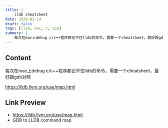 ```yaml
---
title: |
    lldb cheatsheet
date: 2020-03-14
draft: false
tags: [llvm, mac, c, cpp]
summary: |
    每次在mac上debug c/c++程序都记不住lldb的命令，需要一个cheatsheet，最好跟gdb对照
---
```


## Content

每次在mac上debug c/c++程序都记不住lldb的命令，需要一个cheatsheet，最好跟gdb对照

https://lldb.llvm.org/use/map.html

## Link Preview

- https://lldb.llvm.org/use/map.html
- GDB to LLDB command map
